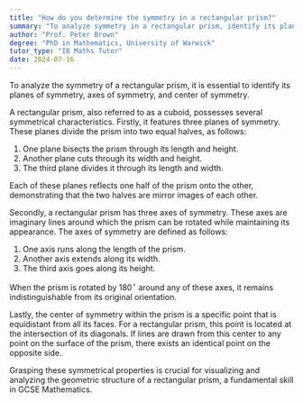 ```yaml
---
title: "How do you determine the symmetry in a rectangular prism?"
summary: "To analyze symmetry in a rectangular prism, identify its planes, axes, and center of symmetry."
author: "Prof. Peter Brown"
degree: "PhD in Mathematics, University of Warwick"
tutor_type: "IB Maths Tutor"
date: 2024-07-16
---
```


To analyze the symmetry of a rectangular prism, it is essential to identify its planes of symmetry, axes of symmetry, and center of symmetry.

A rectangular prism, also referred to as a cuboid, possesses several symmetrical characteristics. Firstly, it features three planes of symmetry. These planes divide the prism into two equal halves, as follows: 

1. One plane bisects the prism through its length and height.
2. Another plane cuts through its width and height.
3. The third plane divides it through its length and width.

Each of these planes reflects one half of the prism onto the other, demonstrating that the two halves are mirror images of each other.

Secondly, a rectangular prism has three axes of symmetry. These axes are imaginary lines around which the prism can be rotated while maintaining its appearance. The axes of symmetry are defined as follows:

1. One axis runs along the length of the prism.
2. Another axis extends along its width.
3. The third axis goes along its height.

When the prism is rotated by $180^\circ$ around any of these axes, it remains indistinguishable from its original orientation.

Lastly, the center of symmetry within the prism is a specific point that is equidistant from all its faces. For a rectangular prism, this point is located at the intersection of its diagonals. If lines are drawn from this center to any point on the surface of the prism, there exists an identical point on the opposite side.

Grasping these symmetrical properties is crucial for visualizing and analyzing the geometric structure of a rectangular prism, a fundamental skill in GCSE Mathematics.
    